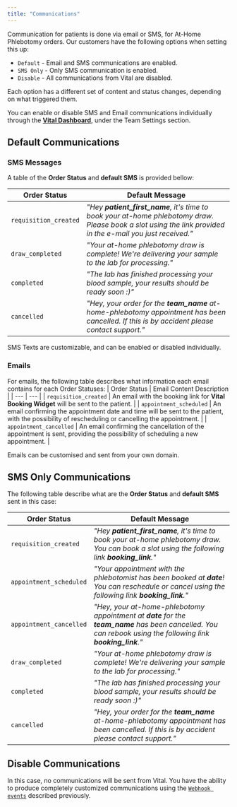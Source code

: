 ```yaml
---
title: "Communications"
---
```


Communication for patients is done via email or SMS, for At-Home Phlebotomy orders.
Our customers have the following options when setting this up:

- `Default` - Email and SMS communications are enabled.
- `SMS Only` - Only SMS communication is enabled.
- `Disable` - All communications from Vital are disabled.

Each option has a different set of content and status changes, depending on what triggered them.

<Info>You can enable or disable SMS and Email communications individually through the [**Vital Dashboard**](http://app.tryvital.io/), under the Team Settings section.</Info>

## Default Communications

### SMS Messages

A table of the **Order Status** and **default SMS** is provided bellow:

| Order Status | Default Message |
| --- | --- |
| `requisition_created` | _"Hey **patient_first_name**, it's time to book your at-home phlebotomy draw. Please book a slot using the link provided in the e-mail you just received."_ |
| `draw_completed` | _"Your at-home phlebotomy draw is complete! We're delivering your sample to the lab for processing."_ |
| `completed` | _"The lab has finished processing your blood sample, your results should be ready soon :)"_ |
| `cancelled` | _"Hey, your order for the **team_name** at-home-phlebotomy appointment has been cancelled. If this is by accident please contact support."_ |

<Info>SMS Texts are customizable, and can be enabled or disabled individually.</Info>

### Emails

For emails, the following table describes what information each email contains for each Order Statuses:
| Order Status | Email Content Description |
| --- | --- |
| `requisition_created` | An email with the booking link for **Vital Booking Widget** will be sent to the patient. |
| `appointment_scheduled` | An email confirming the appointment date and time will be sent to the patient, with the possibility of rescheduling or cancelling the appointment. |
| `appointment_cancelled` | An email confirming the cancellation of the appointment is sent, providing the possibility of scheduling a new appointment. |

<Info>Emails can be customised and sent from your own domain.</Info>

## SMS Only Communications

The following table describe what are the **Order Status** and **default SMS** sent in this case:

| Order Status | Default Message |
| --- | --- |
| `requisition_created` | _"Hey **patient_first_name**, it's time to book your at-home phlebotomy draw. You can book a slot using the following link **booking_link**."_ |
| `appointment_scheduled` | _"Your appointment with the phlebotomist has been booked at **date**! You can reschedule or cancel using the following link **booking_link**."_ |
| `appointment_cancelled` | _"Hey, your at-home-phlebotomy appointment at **date** for the **team_name** has been cancelled. You can rebook using the following link **booking_link**."_ |
| `draw_completed` | _"Your at-home phlebotomy draw is complete! We're delivering your sample to the lab for processing."_ |
| `completed` | _"The lab has finished processing your blood sample, your results should be ready soon :)"_ |
| `cancelled` | _"Hey, your order for the **team_name** at-home-phlebotomy appointment has been cancelled. If this is by accident please contact support."_ |


## Disable Communications

In this case, no communications will be sent from Vital. You have the ability to produce completely customized communications
using the [`Webhook events`](/lab/at-home-phlebotomy/webhooks) described previously.
